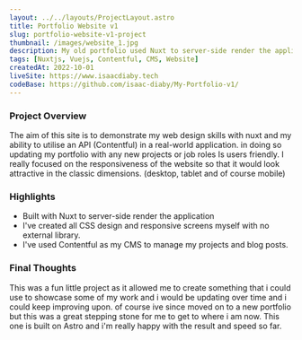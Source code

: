 ```yaml
---
layout: ../../layouts/ProjectLayout.astro
title: Portfolio Website v1
slug: portfolio-website-v1-project
thumbnail: /images/website_1.jpg
description: My old portfolio used Nuxt to server-side render the application and Contentful as my content management system (CMS). I've created all CSS design and responsive screens myself with no external library. 
tags: [Nuxtjs, Vuejs, Contentful, CMS, Website]
createdAt: 2022-10-01
liveSite: https://www.isaacdiaby.tech
codeBase: https://github.com/isaac-diaby/My-Portfolio-v1/
---
```


### Project Overview
The aim of this site is to demonstrate my web design skills with nuxt and my ability to utilise an API (Contentful) in a real-world application.  in doing so updating my portfolio with any new projects or job roles  Is users friendly.
I really focused on the responsiveness of the website so that it would look attractive in the classic dimensions. (desktop, tablet and of course mobile)

### Highlights
 - Built with Nuxt to server-side render the application
 - I've created all CSS design and responsive screens myself with no external library. 
 - I've used Contentful as my CMS to manage my projects and blog posts.

### Final Thoughts
This was a fun little project as it allowed me to create something that i could use to showcase some of my work and i would be updating over time and i could keep improving upon. 
of course ive since moved on to a new portfolio but this was a great stepping stone for me to get to where i am now. This one is built on Astro and i'm really happy with the result and speed so far.
```
